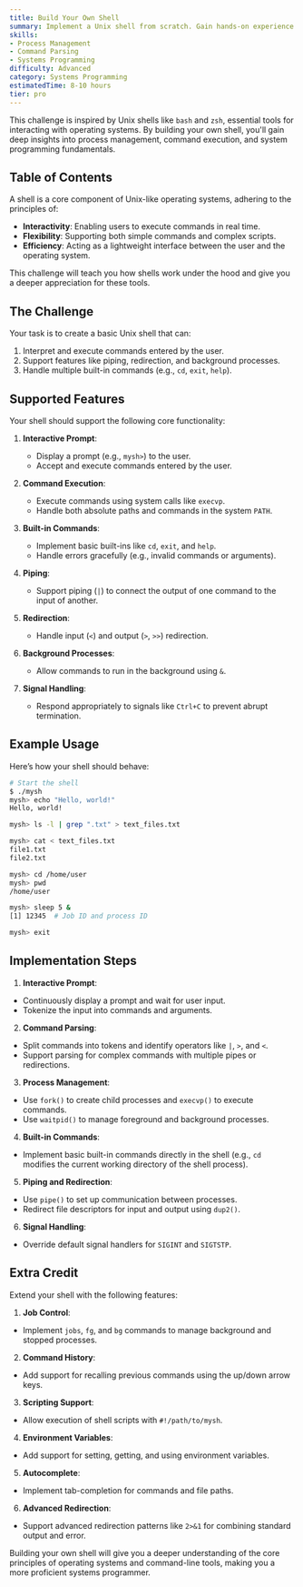 ```yaml
---
title: Build Your Own Shell
summary: Implement a Unix shell from scratch. Gain hands-on experience with process management, command interpretation, and system calls.
skills:
- Process Management
- Command Parsing
- Systems Programming
difficulty: Advanced
category: Systems Programming
estimatedTime: 8-10 hours
tier: pro
---
```


This challenge is inspired by Unix shells like `bash` and `zsh`, essential tools for interacting with operating systems. By building your own shell, you'll gain deep insights into process management, command execution, and system programming fundamentals.

## Table of Contents

A shell is a core component of Unix-like operating systems, adhering to the principles of:

- **Interactivity**: Enabling users to execute commands in real time.
- **Flexibility**: Supporting both simple commands and complex scripts.
- **Efficiency**: Acting as a lightweight interface between the user and the operating system.

This challenge will teach you how shells work under the hood and give you a deeper appreciation for these tools.

## The Challenge

Your task is to create a basic Unix shell that can:

1. Interpret and execute commands entered by the user.
2. Support features like piping, redirection, and background processes.
3. Handle multiple built-in commands (e.g., `cd`, `exit`, `help`).

## Supported Features

Your shell should support the following core functionality:

1. **Interactive Prompt**:
   - Display a prompt (e.g., `mysh>`) to the user.
   - Accept and execute commands entered by the user.

2. **Command Execution**:
   - Execute commands using system calls like `execvp`.
   - Handle both absolute paths and commands in the system `PATH`.

3. **Built-in Commands**:
   - Implement basic built-ins like `cd`, `exit`, and `help`.
   - Handle errors gracefully (e.g., invalid commands or arguments).

4. **Piping**:
   - Support piping (`|`) to connect the output of one command to the input of another.

5. **Redirection**:
   - Handle input (`<`) and output (`>`, `>>`) redirection.

6. **Background Processes**:
   - Allow commands to run in the background using `&`.

7. **Signal Handling**:
   - Respond appropriately to signals like `Ctrl+C` to prevent abrupt termination.

## Example Usage

Here’s how your shell should behave:

```bash
# Start the shell
$ ./mysh
mysh> echo "Hello, world!"
Hello, world!

mysh> ls -l | grep ".txt" > text_files.txt

mysh> cat < text_files.txt
file1.txt
file2.txt

mysh> cd /home/user
mysh> pwd
/home/user

mysh> sleep 5 &
[1] 12345  # Job ID and process ID

mysh> exit
```

## Implementation Steps

1. **Interactive Prompt**:
- Continuously display a prompt and wait for user input.
- Tokenize the input into commands and arguments.

2. **Command Parsing**:
- Split commands into tokens and identify operators like `|`, `>`, and `<`.
- Support parsing for complex commands with multiple pipes or redirections.

3. **Process Management**:
- Use `fork()` to create child processes and `execvp()` to execute commands.
- Use `waitpid()` to manage foreground and background processes.

4. **Built-in Commands**:
- Implement basic built-in commands directly in the shell (e.g., `cd` modifies the current working directory of the shell process).

5. **Piping and Redirection**:
- Use `pipe()` to set up communication between processes.
- Redirect file descriptors for input and output using `dup2()`.

6. **Signal Handling**:
- Override default signal handlers for `SIGINT` and `SIGTSTP`.

## Extra Credit

Extend your shell with the following features:

1. **Job Control**:
- Implement `jobs`, `fg`, and `bg` commands to manage background and stopped processes.

2. **Command History**:
- Add support for recalling previous commands using the up/down arrow keys.

3. **Scripting Support**:
- Allow execution of shell scripts with `#!/path/to/mysh`.

4. **Environment Variables**:
- Add support for setting, getting, and using environment variables.

5. **Autocomplete**:
- Implement tab-completion for commands and file paths.

6. **Advanced Redirection**:
- Support advanced redirection patterns like `2>&1` for combining standard output and error.

Building your own shell will give you a deeper understanding of the core principles of operating systems and command-line tools, making you a more proficient systems programmer.
